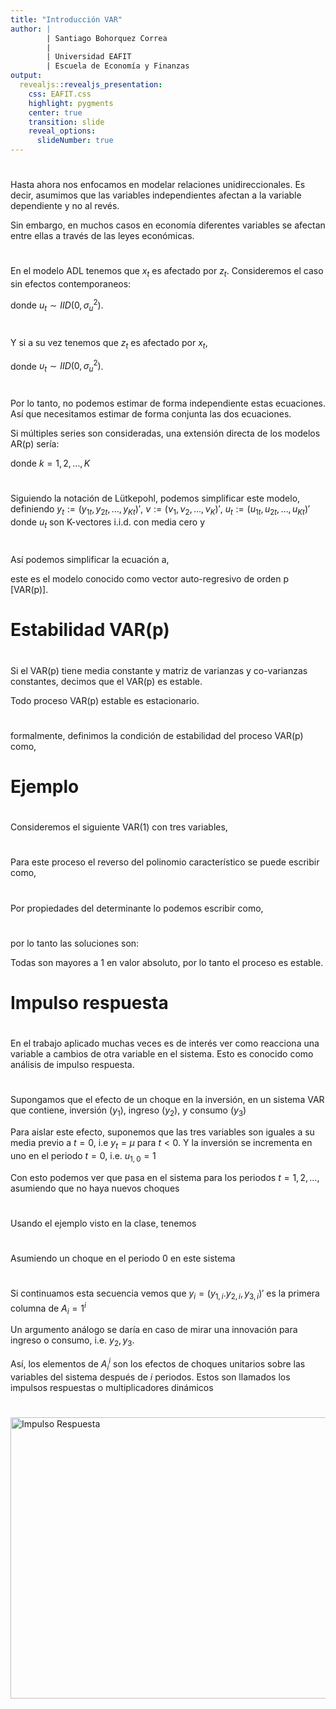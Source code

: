 ```yaml
---
title: "Introducción VAR"
author: |
        | Santiago Bohorquez Correa
        |
        | Universidad EAFIT
        | Escuela de Economía y Finanzas
output:
  revealjs::revealjs_presentation:
    css: EAFIT.css
    highlight: pygments
    center: true
    transition: slide
    reveal_options:
      slideNumber: true
---
```


#

Hasta ahora nos enfocamos en modelar relaciones unidireccionales. Es decir, asumimos que las variables independientes afectan a la variable dependiente y no al revés.

Sin embargo, en muchos casos en economía diferentes variables se afectan entre ellas a través de las leyes económicas.  

#

En el modelo ADL tenemos que $x_t$ es afectado por $z_t$. Consideremos el caso sin efectos contemporaneos:

 \begin{equation}
     x_t = \delta + \sum_{i=1}^p \phi_i x_{t-i} + \sum_{j=1}^b \beta_j z_{t-j} + u_t
 \end{equation}
 
 donde $u_t \sim IID(0,\sigma^2_u)$. 

#

Y si a su vez tenemos que $z_t$ es afectado por $x_t$,

 \begin{equation}
     z_t = \delta + \sum_{i=1}^p \phi_i x_{t-i} + \sum_{j=1}^b \beta_j z_{t-j} + \upsilon_t
 \end{equation}
 
 donde $\upsilon_t \sim IID(0,\sigma^2_u)$. 

#

Por lo tanto, no podemos estimar de forma independiente estas ecuaciones. Así que necesitamos estimar de forma conjunta las dos ecuaciones.
        


Si múltiples series son consideradas, una extensión directa de los modelos AR(p) sería:

\begin{equation}\label{eq:varp}
\begin{matrix}
    y_{k,t}  = & \nu_k  + \alpha_{k1,1}y_{1,t-1} + \alpha_{k2,1}y_{2,t-1} + \dots + \alpha_{kK,1}y_{K,t-1} \\ 
    &  + \dots + \alpha_{k1,p}y_{1,t-p} + \alpha_{k2,p}y_{2,t-p} + \dots + \alpha_{kK,p}y_{K,t-p} + u_{kt}
\end{matrix}    
\end{equation}

donde $k=1,2,\dots , K$



#

Siguiendo la notación de Lütkepohl, podemos simplificar este modelo, definiendo $y_t := (y_{1t},y_{2t},\dots,y_{Kt})'$, $\nu := (\nu_1,\nu_2, \dots, \nu_K)'$, $u_t := (u_{1t},u_{2t}, \dots, u_{Kt})'$ donde $u_t$ son K-vectores i.i.d. con media cero  y

\begin{equation}
    A_i := 
\begin{bmatrix}
    \alpha_{11,i} & \alpha_{12,i} & \dots & \alpha_{1K,i} \\
    \alpha_{21,i} & \alpha_{22,i} & \dots & \alpha_{2K,i} \\
    \vdots & \vdots & \ddots & \vdots \\
    \alpha_{K1,i} & \alpha_{K2,i} & \dots & \alpha_{KK,i}
\end{bmatrix}
\end{equation}


#

Así podemos simplificar la ecuación a,

\begin{equation}\label{eq:varps}
    y_{t}  =  \nu  + A_1 y_{t-1} + A_2 y_{t-2} + \dots + A_p y_{t-p} + u_t
\end{equation}

este es el modelo conocido como vector auto-regresivo de orden p [VAR(p)]. 


# Estabilidad VAR(p)

#

Si el VAR(p) tiene media constante y matriz de varianzas y co-varianzas constantes, decimos que el VAR(p) es estable.

Todo proceso VAR(p) estable es estacionario.

#


formalmente, definimos la condición de estabilidad del proceso VAR(p) como,

\begin{equation}
    \det (I_{K} - A_1 z -  A_2 z^2 - \dots -  A_p z^p ) \neq 0 \quad \text{para } |z| \leq 1
\end{equation}
 



# Ejemplo

#

Consideremos el siguiente VAR(1) con tres variables,

\begin{equation}
    y_t = \nu + \begin{bmatrix}
        0.5 & 0 & 0 \\
        0.1 & 0.1 & 0.3 \\
        0 & 0.2 & 0.3
    \end{bmatrix} y_{t-1} + u_t
\end{equation}

#

Para este proceso el reverso del polinomio característico se puede escribir como,

\begin{align}
   \det & \left( \begin{bmatrix}
       1 & 0 & 0 \\
       0 & 1 & 0 \\
       0 & 0 & 1
   \end{bmatrix}  - \begin{bmatrix}
      0.5 & 0 & 0 \\
       0.1 & 0.1 & 0.3 \\
       0 & 0.2 & 0.3
   \end{bmatrix} z \right) \\
   & = \det\begin{bmatrix}
      1- 0.5z  & 0 & 0 \\
       -0.1 z & 1 - 0.1 z & -0.3z \\
       0 & - 0.2 z & 1 - 0.3 z
   \end{bmatrix}
\end{align}

#

Por propiedades del determinante lo podemos escribir como,

\begin{equation}
(1-0.5z) (1-0.4z - 0.03z^2) = 0    
\end{equation}

#

por lo tanto las soluciones son:

\begin{align}
    z_1 & = 2; & z_2 & = 2.1525; & z_3 = -15.4858
\end{align}


Todas son mayores a 1 en valor absoluto, por lo tanto el proceso es estable.


# Impulso respuesta

#

En el trabajo aplicado muchas veces es de interés ver como reacciona una variable a cambios de otra variable en el sistema. Esto es conocido como análisis de impulso respuesta.


#

Supongamos que el efecto de un choque en la inversión, en un sistema VAR que contiene, inversión ($y_1$), ingreso ($y_2$), y consumo ($y_3$)

Para aislar este efecto, suponemos que las tres variables son iguales a su media previo a $t=0$, i.e $y_t = \mu$ para $t <0$. Y la inversión se incrementa en uno en el periodo $t=0$, i.e. $u_{1,0}=1$

Con esto podemos ver que pasa en el sistema para los periodos $t=1,2,\dots$, asumiendo que no haya nuevos choques

#

Usando el ejemplo visto en la clase, tenemos

\begin{equation}
    y_t = \nu + \begin{bmatrix}
        0.5 & 0 & 0 \\
        0.1 & 0.1 & 0.3 \\
        0 & 0.2 & 0.3
    \end{bmatrix} 
    \begin{bmatrix}
    y_{1,t-1} \\
    y_{2,t-1} \\
    y_{3,t-1} 
    \end{bmatrix}
    +  \begin{bmatrix}
    u_{1,t} \\
    u_{2,t} \\
    u_{3,t} 
    \end{bmatrix}
\end{equation}

#
Asumiendo un choque en el periodo 0 en este sistema

\begin{align}
    y_0 & = \begin{bmatrix}
    y_{1,0} \\
    y_{2,0} \\
    y_{3,0} 
    \end{bmatrix} =
\begin{bmatrix}
    u_{1,0} \\
    u_{2,0} \\
    u_{3,0} 
    \end{bmatrix} =
    \begin{bmatrix}
    1 \\
    0 \\
    0 
    \end{bmatrix}, \\
y_1 & = \begin{bmatrix}
    y_{1,1} \\
    y_{2,1} \\
    y_{3,1} 
    \end{bmatrix} = A_1 y_0 = \begin{bmatrix}
    0.5 \\
    0.1 \\
    0 
    \end{bmatrix} \\
y_2 & = \begin{bmatrix}
    y_{1,2} \\
    y_{2,2} \\
    y_{3,2} 
    \end{bmatrix} = A_1 y_1 =  A_1^2 y_0 = \begin{bmatrix}
    0.25 \\
    0.06 \\
    0.02
    \end{bmatrix}    
\end{align}


#

Si continuamos esta secuencia vemos que $y_i = (y_{1,i}.y_{2,i},y_{3,i})'$ es la primera columna de $A_i=1^i$

Un argumento análogo se daría en caso de mirar una innovación para ingreso o consumo, i.e. $y_2,y_3$.

Así, los elementos de $A_i^i$ son los efectos de choques unitarios sobre las variables del sistema después de $i$ periodos. Estos son llamados los impulsos respuestas o multiplicadores dinámicos


#
<img src="img/impulso_respuesta.png" alt="Impulso Respuesta" width="900" height="450"> 
